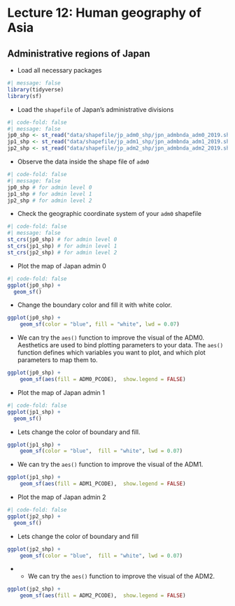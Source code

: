 # Lecture 12: Human geography of Asia

## Administrative regions of Japan

-   Load all necessary packages

```r
#| message: false
library(tidyverse)
library(sf)
```

-   Load the `shapefile` of Japan's administrative divisions

```r
#| code-fold: false
#| message: false
jp0_shp <- st_read("data/shapefile/jp_adm0_shp/jpn_admbnda_adm0_2019.shp")
jp1_shp <- st_read("data/shapefile/jp_adm1_shp/jpn_admbnda_adm1_2019.shp") 
jp2_shp <- st_read("data/shapefile/jp_adm2_shp/jpn_admbnda_adm2_2019.shp") 
```

-   Observe the data inside the shape file of `adm0`

```r
#| code-fold: false
#| message: false
jp0_shp # for admin level 0
jp1_shp # for admin level 1
jp2_shp # for admin level 2
```

-   Check the geographic coordinate system of your `adm0` shapefile

```r
#| code-fold: false
#| message: false
st_crs(jp0_shp) # for admin level 0
st_crs(jp1_shp) # for admin level 1
st_crs(jp2_shp) # for admin level 2
```

-   Plot the map of Japan admin 0

```r
#| code-fold: false
ggplot(jp0_shp) +
  geom_sf()
```

-   Change the boundary color and fill it with white color.

```r
ggplot(jp0_shp) +
    geom_sf(color = "blue", fill = "white", lwd = 0.07)
```

-   We can try the `aes()` function to improve the visual of the ADM0. Aesthetics are used to bind plotting parameters to your data. The `aes()` function defines which variables you want to plot, and which plot parameters to map them to.

```r
ggplot(jp0_shp) +
    geom_sf(aes(fill = ADM0_PCODE),  show.legend = FALSE)
```

-   Plot the map of Japan admin 1

```r
#| code-fold: false
ggplot(jp1_shp) +
  geom_sf()
```

-   Lets change the color of boundary and fill.

```r
ggplot(jp1_shp) +
    geom_sf(color = "blue",  fill = "white", lwd = 0.07)
```

-   We can try the `aes()` function to improve the visual of the ADM1.

```r
ggplot(jp1_shp) +
    geom_sf(aes(fill = ADM1_PCODE),  show.legend = FALSE)
```

-   Plot the map of Japan admin 2

```r
#| code-fold: false
ggplot(jp2_shp) +
  geom_sf()
```

-   Lets change the color of boundary and fill

```r
ggplot(jp2_shp) +
    geom_sf(color = "blue",  fill = "white", lwd = 0.07)
```

-   

    -   We can try the `aes()` function to improve the visual of the ADM2.

```r
ggplot(jp2_shp) +
    geom_sf(aes(fill = ADM2_PCODE),  show.legend = FALSE)
```
